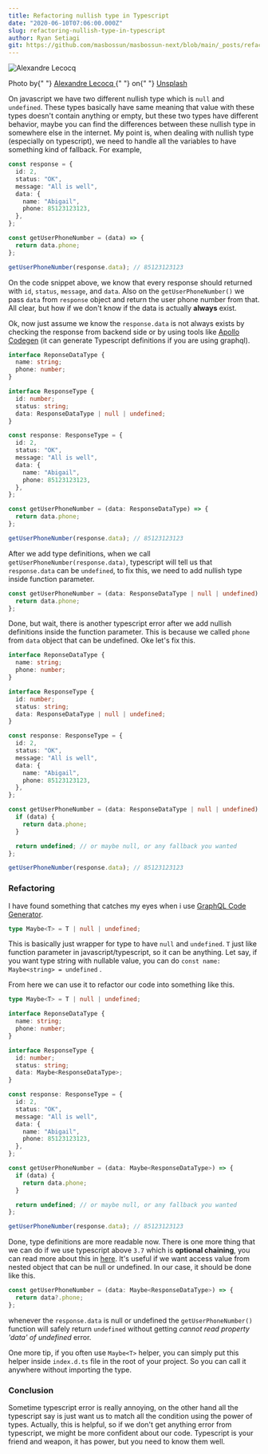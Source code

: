 ```yaml
---
title: Refactoring nullish type in Typescript
date: "2020-06-10T07:06:00.000Z"
slug: refactoring-nullish-type-in-typescript
author: Ryan Setiagi
git: https://github.com/masbossun/masbossun-next/blob/main/_posts/refactoring-nullish-type-in-typescript.mdx
---
```


![Alexandre Lecocq](https://images.unsplash.com/photo-1571376254030-943e689e6d88?ixid=MnwxMjA3fDB8MHxwaG90by1wYWdlfHx8fGVufDB8fHx8&ixlib=rb-1.2.1&auto=format&fit=crop&w=1266&q=80)

<figcaption>
  Photo by{" "}
  <a href="https://unsplash.com/@alexfromindia?utm_source=unsplash&utm_medium=referral&utm_content=creditCopyText">
    Alexandre Lecocq
  </a>{" "}
  on{" "}
  <a href="https://unsplash.com/s/photos/safe?utm_source=unsplash&utm_medium=referral&utm_content=creditCopyText">
    Unsplash
  </a>
</figcaption>

On javascript we have two different nullish type which is `null` and `undefined`. These types basically have same meaning that value with these types doesn't contain anything or empty, but these two types have different behavior, maybe you can find the differences between these nullish type in somewhere else in the internet. My point is, when dealing with nullish type (especially on typescript), we need to handle all the variables to have something kind of fallback. For example,

```typescript
const response = {
  id: 2,
  status: "OK",
  message: "All is well",
  data: {
    name: "Abigail",
    phone: 85123123123,
  },
};

const getUserPhoneNumber = (data) => {
  return data.phone;
};

getUserPhoneNumber(response.data); // 85123123123
```

On the code snippet above, we know that every response should returned with `id`, `status`, `message`, and `data`. Also on the `getUserPhoneNumber()` we pass `data` from `response` object and return the user phone number from that. All clear, but how if we don't know if the data is actually **always** exist.

Ok, now just assume we know the `response.data` is not always exists by checking the response from backend side or by using tools like [Apollo Codegen](https://github.com/apollographql/apollo-tooling#apollo-clientcodegen-output) (it can generate Typescript definitions if you are using graphql).

```typescript
interface ReponseDataType {
  name: string;
  phone: number;
}

interface ResponseType {
  id: number;
  status: string;
  data: ResponseDataType | null | undefined;
}

const response: ResponseType = {
  id: 2,
  status: "OK",
  message: "All is well",
  data: {
    name: "Abigail",
    phone: 85123123123,
  },
};

const getUserPhoneNumber = (data: ResponseDataType) => {
  return data.phone;
};

getUserPhoneNumber(response.data); // 85123123123
```

After we add type definitions, when we call `getUserPhoneNumber(response.data)`, typescript will tell us that `response.data` can be `undefined`, to fix this, we need to add nullish type inside function parameter.

```typescript
const getUserPhoneNumber = (data: ResponseDataType | null | undefined) => {
  return data.phone;
};
```

Done, but wait, there is another typescript error after we add nullish definitions inside the function parameter. This is because we called `phone` from `data` object that can be undefined. Oke let's fix this.

```typescript
interface ReponseDataType {
  name: string;
  phone: number;
}

interface ResponseType {
  id: number;
  status: string;
  data: ResponseDataType | null | undefined;
}

const response: ResponseType = {
  id: 2,
  status: "OK",
  message: "All is well",
  data: {
    name: "Abigail",
    phone: 85123123123,
  },
};

const getUserPhoneNumber = (data: ResponseDataType | null | undefined) => {
  if (data) {
    return data.phone;
  }

  return undefined; // or maybe null, or any fallback you wanted
};

getUserPhoneNumber(response.data); // 85123123123
```

### Refactoring

I have found something that catches my eyes when i use [GraphQL Code Generator](https://graphql-code-generator.com/).

```typescript
type Maybe<T> = T | null | undefined;
```

This is basically just wrapper for type to have `null` and `undefined`. `T` just like function parameter in javascript/typescript, so it can be anything. Let say, if you want type string with nullable value, you can do `const name: Maybe<string> = undefined` .

From here we can use it to refactor our code into something like this.

```typescript
type Maybe<T> = T | null | undefined;

interface ReponseDataType {
  name: string;
  phone: number;
}

interface ResponseType {
  id: number;
  status: string;
  data: Maybe<ResponseDataType>;
}

const response: ResponseType = {
  id: 2,
  status: "OK",
  message: "All is well",
  data: {
    name: "Abigail",
    phone: 85123123123,
  },
};

const getUserPhoneNumber = (data: Maybe<ResponseDataType>) => {
  if (data) {
    return data.phone;
  }

  return undefined; // or maybe null, or any fallback you wanted
};

getUserPhoneNumber(response.data); // 85123123123
```

Done, type definitions are more readable now. There is one more thing that we can do if we use typescript above `3.7` which is **optional chaining**, you can read more about this in [here](https://www.typescriptlang.org/docs/handbook/release-notes/typescript-3-7.html). It's useful if we want access value from nested object that can be null or undefined. In our case, it should be done like this.

```typescript
const getUserPhoneNumber = (data: Maybe<ResponseDataType>) => {
  return data?.phone;
};
```

whenever the `response.data` is null or undefined the `getUserPhoneNumber()` function will safely return `undefined` without getting _cannot read property 'data' of undefined_ error.

One more tip, if you often use `Maybe<T>` helper, you can simply put this helper inside `index.d.ts` file in the root of your project. So you can call it anywhere without importing the type.

### Conclusion

Sometime typescript error is really annoying, on the other hand all the typescript say is just want us to match all the condition using the power of types. Actually, this is helpful, so if we don't get anything error from typescript, we might be more confident about our code. Typescript is your friend and weapon, it has power, but you need to know them well.
